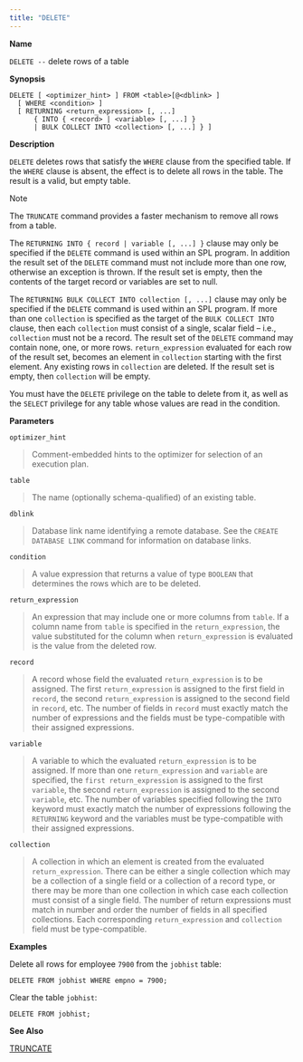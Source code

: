 ```yaml
---
title: "DELETE"
---
```


**Name**

`DELETE --` delete rows of a table

**Synopsis**

``` text
DELETE [ <optimizer_hint> ] FROM <table>[@<dblink> ]
  [ WHERE <condition> ]
  [ RETURNING <return_expression> [, ...]
      { INTO { <record> | <variable> [, ...] }
      | BULK COLLECT INTO <collection> [, ...] } ]
```

**Description**

`DELETE` deletes rows that satisfy the `WHERE` clause from the specified table. If the `WHERE` clause is absent, the effect is to delete all rows in the table. The result is a valid, but empty table.

<div class="note">

<div class="title">

Note

</div>

The `TRUNCATE` command provides a faster mechanism to remove all rows from a table.

</div>

The `RETURNING INTO { record | variable [, ...] }` clause may only be specified if the `DELETE` command is used within an SPL program. In addition the result set of the `DELETE` command must not include more than one row, otherwise an exception is thrown. If the result set is empty, then the contents of the target record or variables are set to null.

The `RETURNING BULK COLLECT INTO collection [, ...]` clause may only be specified if the `DELETE` command is used within an SPL program. If more than one `collection` is specified as the target of the `BULK COLLECT INTO` clause, then each `collection` must consist of a single, scalar field – i.e., `collection` must not be a record. The result set of the `DELETE` command may contain none, one, or more rows. `return_expression` evaluated for each row of the result set, becomes an element in `collection` starting with the first element. Any existing rows in `collection` are deleted. If the result set is empty, then `collection` will be empty.

You must have the `DELETE` privilege on the table to delete from it, as well as the `SELECT` privilege for any table whose values are read in the condition.

**Parameters**

`optimizer_hint`

> Comment-embedded hints to the optimizer for selection of an execution plan.

`table`

> The name (optionally schema-qualified) of an existing table.

`dblink`

> Database link name identifying a remote database. See the `CREATE DATABASE LINK` command for information on database links.

`condition`

> A value expression that returns a value of type `BOOLEAN` that determines the rows which are to be deleted.

`return_expression`

> An expression that may include one or more columns from `table`. If a column name from `table` is specified in the `return_expression`, the value substituted for the column when `return_expression` is evaluated is the value from the deleted row.

`record`

> A record whose field the evaluated `return_expression` is to be assigned. The first `return_expression` is assigned to the first field in `record`, the second `return_expression` is assigned to the second field in `record`, etc. The number of fields in `record` must exactly match the number of expressions and the fields must be type-compatible with their assigned expressions.

`variable`

> A variable to which the evaluated `return_expression` is to be assigned. If more than one `return_expression` and `variable` are specified, the `first return_expression` is assigned to the first `variable`, the second `return_expression` is assigned to the second `variable`, etc. The number of variables specified following the `INTO` keyword must exactly match the number of expressions following the `RETURNING` keyword and the variables must be type-compatible with their assigned expressions.

`collection`

> A collection in which an element is created from the evaluated `return_expression`. There can be either a single collection which may be a collection of a single field or a collection of a record type, or there may be more than one collection in which case each collection must consist of a single field. The number of return expressions must match in number and order the number of fields in all specified collections. Each corresponding `return_expression` and `collection` field must be type-compatible.

**Examples**

Delete all rows for employee `7900` from the `jobhist` table:

``` text
DELETE FROM jobhist WHERE empno = 7900;
```

Clear the table `jobhist`:

``` text
DELETE FROM jobhist;
```

**See Also**

[TRUNCATE](truncate)
